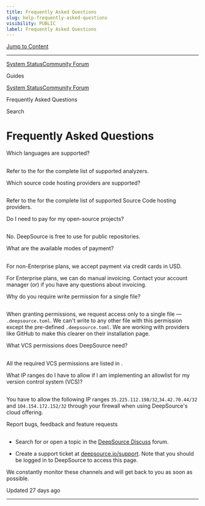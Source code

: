 ```yaml
---
title: Frequently Asked Questions
slug: help-frequently-asked-questions
visibility: PUBLIC
label: Frequently Asked Questions
---
```

[Jump to Content](#content)

* * *

[System Status](https://deepsourcestatus.com/)[Community Forum](https://discuss.deepsource.com/)

Guides

[System Status](https://deepsourcestatus.com/)[Community Forum](https://discuss.deepsource.com/)

Frequently Asked Questions

Search

Frequently Asked Questions
==========================

Which languages are supported?

[](#which-languages-are-supported)
--------------------------------------------------------------------

Refer to the for the complete list of supported analyzers.

Which source code hosting providers are supported?

[](#which-source-code-hosting-providers-are-supported)
------------------------------------------------------------------------------------------------------------

Refer to the for the complete list of supported Source Code hosting providers.

Do I need to pay for my open-source projects?

[](#do-i-need-to-pay-for-my-open-source-projects)
--------------------------------------------------------------------------------------------------

No. DeepSource is free to use for public repositories.

What are the available modes of payment?

[](#what-are-the-available-modes-of-payment)
----------------------------------------------------------------------------------------

For non-Enterprise plans, we accept payment via credit cards in USD.

For Enterprise plans, we can do manual invoicing. Contact your account manager (or) if you have any questions about invoicing.

Why do you require write permission for a single file?

[](#why-do-you-require-write-permission-for-a-single-file)
--------------------------------------------------------------------------------------------------------------------

When granting permissions, we request access only to a single file — `.deepsource.toml`. We can't write to any other file with this permission except the pre-defined `.deepsource.toml`. We are working with providers like GitHub to make this clearer on their installation page.

What VCS permissions does DeepSource need?

[](#what-vcs-permissions-does-deepsource-need)
--------------------------------------------------------------------------------------------

All the required VCS permissions are listed in .

What IP ranges do I have to allow if I am implementing an allowlist for my version control system (VCS)?

[](#what-ip-ranges-do-i-have-to-allow-if-i-am-implementing-an-allowlist-for-my-version-control-system-vcs)
----------------------------------------------------------------------------------------------------------------------------------------------------------------------------------------------------------------------

You have to allow the following IP ranges `35.225.112.198/32`,`34.42.70.44/32` and `104.154.172.152/32` through your firewall when using DeepSource's cloud offering.

Report bugs, feedback and feature requests

[](#report-bugs-feedback-and-feature-requests)
--------------------------------------------------------------------------------------------

*   Search for or open a topic in the [DeepSource Discuss](https://discuss.deepsource.io) forum.
    
*   Create a support ticket at [deepsource.io/support](https://deepsource.io/support). Note that you should be logged in to DeepSource to access this page.
    

We constantly monitor these channels and will get back to you as soon as possible.

Updated 27 days ago

* * *
